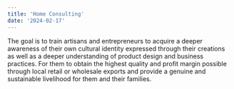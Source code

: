 ```yaml
---
title: 'Home Consulting'
date: '2024-02-17'
---
```

<div className="my-0 py-0 px-0 mx-0 bg-dvConsultingBg">
  <DivContainer classAddition="home-consulting-hero mb-0">
  <div className="home-consulting-hero-text">
    The goal is to train artisans and entrepreneurs to acquire a deeper awareness of their own cultural identity expressed through their creations as well as a deeper understanding of product design and business practices. For them to obtain the highest quality and profit margin possible through local retail or wholesale exports and provide a genuine and sustainable livelihood for them and their families. 
  <div className="text-center pt-4">
    <ReadMore
      href='/consulting'
    />
  </div>
  </div>
  </DivContainer>
</div>